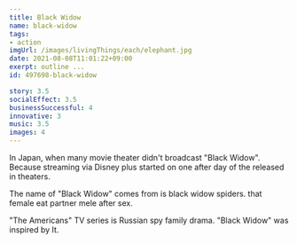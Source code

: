 ```yaml
---
title: Black Widow
name: black-widow
tags: 
- action 
imgUrl: /images/livingThings/each/elephant.jpg
date: 2021-08-08T11:01:22+09:00
exerpt: outline ...
id: 497698-black-widow

story: 3.5
socialEffect: 3.5
businessSuccessful: 4
innovative: 3
music: 3.5
images: 4
---
```


In Japan, when many movie theater didn't broadcast "Black Widow". Because streaming via Disney plus started on one after day of the released in theaters. 

The name of "Black Widow" comes from is black widow spiders. that female eat partner mele after sex.

"The Americans" TV series is Russian spy family drama. "Black Widow" was inspired by It.



  